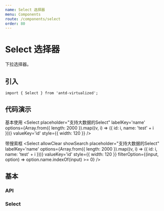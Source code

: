 ```yaml
---
name: Select 选择器
menu: Components
route: /components/select
order: 80
---
```



# Select 选择器

下拉选择器。

## 引入

```
import { Select } from 'antd-virtualized';
```
## 代码演示

基本使用
<Playground>
<Select
  placeholder="支持大数据的Select"
  labelKey='name'
  options={Array.from({ length: 2000 }).map((v, i) => ({ id: i, name: 'test' + i }))}
  valueKey='id'
  style={{ width: 120 }}
/>
</Playground>

带搜索框
<Playground>
<Select
  allowClear
  showSearch
  placeholder="支持大数据的Select"
  labelKey='name'
  options={Array.from({ length: 2000 }).map((v, i) => ({ id: i, name: 'test' + i }))}
  valueKey='id'
  style={{ width: 120 }}
  filterOption={(input, option) => option.name.indexOf(input) >= 0}
/>
</Playground>

## 基本


### API

<Props of={Select} />

### Select